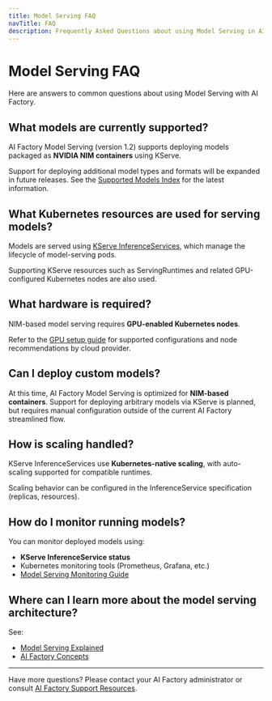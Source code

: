 ```yaml
---
title: Model Serving FAQ
navTitle: FAQ
description: Frequently Asked Questions about using Model Serving in AI Factory with KServe.
---
```


# Model Serving FAQ

Here are answers to common questions about using Model Serving with AI Factory.

## What models are currently supported?

AI Factory Model Serving (version 1.2) supports deploying models packaged as **NVIDIA NIM containers** using KServe.

Support for deploying additional model types and formats will be expanded in future releases. See the [Supported Models Index](../../models/supported-models/index) for the latest information.

## What Kubernetes resources are used for serving models?

Models are served using [KServe InferenceServices](https://kserve.github.io/website/), which manage the lifecycle of model-serving pods.

Supporting KServe resources such as ServingRuntimes and related GPU-configured Kubernetes nodes are also used.

## What hardware is required?

NIM-based model serving requires **GPU-enabled Kubernetes nodes**.

Refer to the [GPU setup guide](../model-serving/update-gpu-resources) for supported configurations and node recommendations by cloud provider.

## Can I deploy custom models?

At this time, AI Factory Model Serving is optimized for **NIM-based containers**. Support for deploying arbitrary models via KServe is planned, but requires manual configuration outside of the current AI Factory streamlined flow.

## How is scaling handled?

KServe InferenceServices use **Kubernetes-native scaling**, with auto-scaling supported for compatible runtimes.

Scaling behavior can be configured in the InferenceService specification (replicas, resources).

## How do I monitor running models?

You can monitor deployed models using:

- **KServe InferenceService status**
- Kubernetes monitoring tools (Prometheus, Grafana, etc.)
- [Model Serving Monitoring Guide](./monitor-inferenceservice)

## Where can I learn more about the model serving architecture?

See:

- [Model Serving Explained](../../learn/explained/model-serving-explained)
- [AI Factory Concepts](../../learn/explained/ai-factory-concepts#model-serving-kserve)

---

Have more questions? Please contact your AI Factory administrator or consult [AI Factory Support Resources](../../index).
